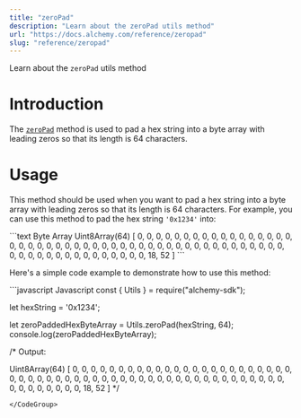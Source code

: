 ```yaml
---
title: "zeroPad"
description: "Learn about the zeroPad utils method"
url: "https://docs.alchemy.com/reference/zeropad"
slug: "reference/zeropad"
---
```


Learn about the `zeroPad` utils method

# Introduction

The [`zeroPad`](https://docs.ethers.org/v5/api/utils/bytes/#utils-zeroPad) method is used to pad a hex string into a byte array with leading zeros so that its length is 64 characters.

# Usage

This method should be used when you want to pad a hex string into a byte array with leading zeros so that its length is 64 characters. For example, you can use this method to pad the hex string `'0x1234'` into:

<CodeGroup>
  ```text Byte Array
  Uint8Array(64) [
    0, 0,  0,  0, 0, 0, 0, 0, 0, 0, 0, 0,
    0, 0,  0,  0, 0, 0, 0, 0, 0, 0, 0, 0,
    0, 0,  0,  0, 0, 0, 0, 0, 0, 0, 0, 0,
    0, 0,  0,  0, 0, 0, 0, 0, 0, 0, 0, 0,
    0, 0,  0,  0, 0, 0, 0, 0, 0, 0, 0, 0,
    0, 0, 18, 52
  ]
  ```
</CodeGroup>

Here's a simple code example to demonstrate how to use this method:

<CodeGroup>
  ```javascript Javascript
  const { Utils } = require("alchemy-sdk");

  let hexString = '0x1234';

  let zeroPaddedHexByteArray = Utils.zeroPad(hexString, 64); 
  console.log(zeroPaddedHexByteArray); 

  /*
  Output:

  Uint8Array(64) [
    0, 0,  0,  0, 0, 0, 0, 0, 0, 0, 0, 0,
    0, 0,  0,  0, 0, 0, 0, 0, 0, 0, 0, 0,
    0, 0,  0,  0, 0, 0, 0, 0, 0, 0, 0, 0,
    0, 0,  0,  0, 0, 0, 0, 0, 0, 0, 0, 0,
    0, 0,  0,  0, 0, 0, 0, 0, 0, 0, 0, 0,
    0, 0, 18, 52
  ]
  */
  ```
</CodeGroup>
